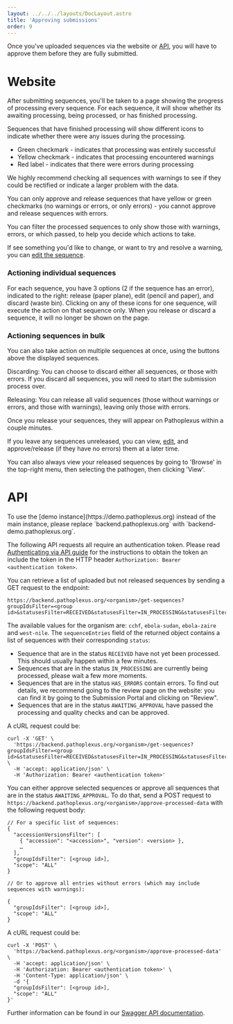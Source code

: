 ---
layout: ../../../layouts/DocLayout.astro
title: 'Approving submissions'
order: 9
---

Once you've uploaded sequences via the website or [API](/api-documentation), you will have to approve them before they are fully submitted.

# Website

After submitting sequences, you'll be taken to a page showing the progress of processing every sequence. For each sequence, it will show whether its awaiting processing, being processed, or has finished processing.

Sequences that have finished processing will show different icons to indicate whether there were any issues during the processing.

* Green checkmark - indicates that processing was entirely successful
* Yellow checkmark - indicates that processing encountered warnings
* Red label - indicates that there were errors during processing

We highly recommend checking all sequences with warnings to see if they could be rectified or indicate a larger problem with the data.

You can only approve and release sequences that have yellow or green checkmarks (no warnings or errors, or only errors) - you cannot approve and release sequences with errors.

You can filter the processed sequences to only show those with warnings, errors, or which passed, to help you decide which actions to take.

If see something you'd like to change, or want to try and resolve a warning, you can [edit the sequence](edit-submissions).

### Actioning individual sequences

For each sequence, you have 3 options (2 if the sequence has an error), indicated to the right: release (paper plane), edit (pencil and paper), and discard (waste bin).
Clicking on any of these icons for one sequence, will execute the action on that sequence only.
When you release or discard a sequence, it will no longer be shown on the page.

### Actioning sequences in bulk

You can also take action on multiple sequences at once, using the buttons above the displayed sequences.

Discarding: You can choose to discard either all sequences, or those with errors. If you discard all sequences, you will need to start the submission process over.

Releasing: You can release all valid sequences (those without warnings or errors, and those with warnings), leaving only those with errors.

Once you release your sequences, they will appear on Pathoplexus within a couple minutes.

If you leave any sequences unreleased, you can view, [edit](/docs/how-to/edit-submissions), and approve/release (if they have no errors) them at a later time.

You can also always view your released sequences by going to 'Browse' in the top-right menu, then selecting the pathogen, then clicking 'View'.

# API

<InfoBox>
    To use the [demo instance](https://demo.pathoplexus.org) instead of the main instance, please replace `backend.pathoplexus.org` with `backend-demo.pathoplexus.org`.
</InfoBox>

The following API requests all require an authentication token. Please read [Authenticating via API guide](/docs/how-to/authentication-api) for the instructions to obtain the token an include the token in the HTTP header `Authorization: Bearer <authentication token>`.

You can retrieve a list of uploaded but not released sequences by sending a GET request to the endpoint:

```
https://backend.pathoplexus.org/<organism>/get-sequences?groupIdsFilter=<group id>&statusesFilter=RECEIVED&statusesFilter=IN_PROCESSING&statusesFilter=HAS_ERRORS&statusesFilter=AWAITING_APPROVAL&warningsFilter=INCLUDE_WARNINGS
```

The available values for the organism are: `cchf`, `ebola-sudan`, `ebola-zaire` and `west-nile`. The `sequenceEntries` field of the returned object contains a list of sequences with their corresponding `status`:

- Sequence that are in the status `RECEIVED` have not yet been processed. This should usually happen within a few minutes.
- Sequences that are in the status `IN_PROCESSING` are currently being processed, please wait a few more moments.
- Sequences that are in the status `HAS_ERRORS` contain errors. To find out details, we recommend going to the review page on the website: you can find it by going to the Submission Portal and clicking on "Review".
- Sequences that are in the status `AWAITING_APPROVAL` have passed the processing and quality checks and can be approved.

A cURL request could be:

```
curl -X 'GET' \
  'https://backend.pathoplexus.org/<organism>/get-sequences?groupIdsFilter=<group id>&statusesFilter=RECEIVED&statusesFilter=IN_PROCESSING&statusesFilter=HAS_ERRORS&statusesFilter=AWAITING_APPROVAL&warningsFilter=INCLUDE_WARNINGS' \
  -H 'accept: application/json' \
  -H 'Authorization: Bearer <authentication token>'
```

You can either approve selected sequences or approve all sequences that are in the status `AWAITING_APPROVAL`. To do that, send a POST request to `https://backend.pathoplexus.org/<organism>/approve-processed-data` with the following request body:

```
// For a specific list of sequences:
{
  "accessionVersionsFilter": [
    { "accession": "<accession>", "version": <version> },
    …
  ],
  "groupIdsFilter": [<group id>],
  "scope": "ALL"
}

// Or to approve all entries without errors (which may include sequences with warnings):

{
  "groupIdsFilter": [<group id>],
  "scope": "ALL"
}
```

A cURL request could be:

```
curl -X 'POST' \
  'https://backend.pathoplexus.org/<organism>/approve-processed-data' \
  -H 'accept: application/json' \
  -H 'Authorization: Bearer <authentication token>' \
  -H 'Content-Type: application/json' \
  -d '{
  "groupIdsFilter": [<group id>],
  "scope": "ALL"
}'
```

Further information can be found in our [Swagger API documentation](https://backend.pathoplexus.org/swagger-ui/index.html#/submission-controller).
